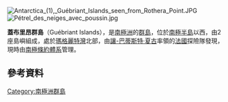 [[Image:Antarctica_(1),_Guébriant_Islands_seen_from_Rothera_Point.JPG|thumb]]
[[Image:Pétrel_des_neiges_avec_poussin.jpg|thumb]]

{{coord|67|48|S|68|25|W|display=title}}

'''蓋布里昂群島'''（Guébriant Islands），是[[南極洲|南極洲]]的[[群島|群島]]，位於[[南極半島|南極半島]]以西，由2座島嶼組成，處於[[瑪格麗特灣|瑪格麗特灣]]北部，由[[讓-巴蒂斯特·夏古|讓-巴蒂斯特·夏古]]率領的[[法國|法國]]探險隊發現，現時由[[南極條約體系|南極條約體系]]管理。

==參考資料==
{{usgs-gazetteer}}

{{Antarctica-geo-stub}}
[[Category:南極洲群島|Category:南極洲群島]]